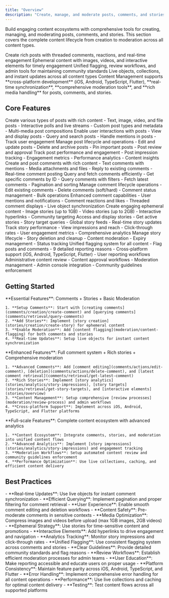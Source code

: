 ```yaml
---
title: "Overview"
description: "Create, manage, and moderate posts, comments, and stories with comprehensive tools for rich content experiences and community engagement"
---
```


Build engaging content ecosystems with comprehensive tools for creating, managing, and moderating posts, comments, and stories. This section covers the complete content lifecycle from creation to moderation across all content types.

<CardGroup cols={4}>
  <Card title="Posts & Comments" icon="pen-to-square">
    Create rich posts with threaded comments, reactions, and real-time engagement
  </Card>
  <Card title="Stories" icon="image">
    Ephemeral content with images, videos, and interactive elements for timely engagement
  </Card>
  <Card title="Content Moderation" icon="shield">
    Unified flagging, review workflows, and admin tools for maintaining community standards
  </Card>
  <Card title="Real-time Features" icon="bolt">
    Live objects, collections, and instant updates across all content types
  </Card>
</CardGroup>

<Info>
Content Management supports **cross-platform development** (iOS, Android, TypeScript, Flutter), **real-time synchronization**, **comprehensive moderation tools**, and **rich media handling** for posts, comments, and stories.
</Info>

## Core Features

<Tabs>
  <Tab title="Posts">
    <CardGroup cols={2}>
      <Card title="Post Creation" icon="plus" href="posts/creation/text-post">
        Create various types of posts with rich content
        - Text, image, video, and file posts
        - Interactive polls and live streams
        - Custom post types and metadata
        - Multi-media post compositions
      </Card>
      <Card title="Post Retrieval" icon="eye" href="posts/retrieval/get-post">
        Enable user interactions with posts
        - View and display posts
        - Query and search posts
        - Handle mentions in posts
        - Track user engagement
      </Card>
      <Card title="Post Actions" icon="gears" href="posts/moderation/edit-post">
        Manage post lifecycle and operations
        - Edit and update posts
        - Delete and archive posts
        - Pin important posts
        - Post review and approval
      </Card>
      <Card title="Post Analytics" icon="chart-line" href="posts/analytics/overview">
        Track post performance and engagement
        - Post impression tracking
        - Engagement metrics
        - Performance analytics
        - Content insights
      </Card>
    </CardGroup>
  </Tab>
  
  <Tab title="Comments">
    <CardGroup cols={2}>
      <Card title="Comment Creation" icon="plus" href="comments/creation/create-comment">
        Create and post comments with rich content
        - Text comments with mentions
        - Media attachments and files
        - Reply to existing comments
        - Real-time comment posting
      </Card>
      <Card title="Comment Retrieval" icon="eye" href="comments/retrieval/query-comments">
        Query and fetch comments efficiently
        - Get specific comments by ID
        - Query comments with filters
        - Fetch latest comments
        - Pagination and sorting
      </Card>
      <Card title="Comment Actions" icon="gears" href="comments/actions/edit-comment">
        Manage comment lifecycle operations
        - Edit existing comments
        - Delete comments (soft/hard)
        - Comment status management
        - Bulk operations
      </Card>
      <Card title="Advanced Features" icon="sparkles" href="comments/overview">
        Enhanced comment capabilities
        - User mentions and notifications
        - Comment reactions and likes
        - Threaded comment displays
        - Live object synchronization
      </Card>
    </CardGroup>
  </Tab>
  
  <Tab title="Stories">
    <CardGroup cols={2}>
      <Card title="Story Creation" icon="camera" href="stories/creation/create-story">
        Create engaging ephemeral content
        - Image stories (up to 1GB)
        - Video stories (up to 2GB)
        - Interactive hyperlinks
        - Community targeting
      </Card>
      <Card title="Story Retrieval" icon="eye" href="stories/retrieval/get-stories">
        Access and display stories
        - Get active stories
        - Story target queries
        - Global story feeds
        - Real-time story updates
      </Card>
      <Card title="Story Analytics" icon="chart-line" href="stories/analytics/story-impressions">
        Track story performance
        - View impressions and reach
        - Click-through rates
        - User engagement metrics
        - Comprehensive analytics
      </Card>
      <Card title="Story Management" icon="gears" href="stories/actions/delete-story">
        Manage story lifecycle
        - Story deletion and cleanup
        - Content moderation
        - Expiry management
        - Status tracking
      </Card>
    </CardGroup>
  </Tab>
  
  <Tab title="Moderation">
    <CardGroup cols={2}>
      <Card title="Content Flagging" icon="flag" href="moderation/content-flagging">
        Unified flagging system for all content
        - Flag posts and comments
        - 9 detailed reporting reasons
        - Cross-platform support (iOS, Android, TypeScript, Flutter)
        - User reporting workflows
      </Card>
      <Card title="Post Review Process" icon="gavel" href="posts/moderation/post-review">
        Administrative content review
        - Content approval workflows
        - Moderation management
        - Admin console integration
        - Community guidelines enforcement
      </Card>
    </CardGroup>
  </Tab>
</Tabs>

## Getting Started

<AccordionGroup>
  <Accordion title="Basic Content App">
    **Essential Features**: Comments + Stories + Basic Moderation
    
    1. **Setup Comments**: Start with [creating comments](comments/creation/create-comment) and [querying comments](comments/retrieval/query-comments)
    2. **Add Stories**: Implement [story creation](stories/creation/create-story) for ephemeral content
    3. **Enable Moderation**: Add [content flagging](moderation/content-flagging) for both comments and stories
    4. **Real-time Updates**: Setup live objects for instant content synchronization
  </Accordion>
  
  <Accordion title="Advanced Content Platform">
    **Enhanced Features**: Full comment system + Rich stories + Comprehensive moderation
    
    1. **Advanced Comments**: Add [comment editing](comments/actions/edit-comment), [deletion](comments/actions/delete-comment), and [latest comment retrieval](comments/retrieval/get-latest-comment)
    2. **Rich Stories**: Implement [story analytics](stories/analytics/story-impressions), [story targets](stories/retrieval/get-story-targets), and [interactive elements](stories/overview)
    3. **Content Management**: Setup comprehensive [review processes](moderation/review-process) and admin workflows
    4. **Cross-platform Support**: Implement across iOS, Android, TypeScript, and Flutter platforms
  </Accordion>
  
  <Accordion title="Enterprise Content System">
    **Full-scale Features**: Complete content ecosystem with advanced analytics
    
    1. **Content Ecosystem**: Integrate comments, stories, and moderation into unified content flows
    2. **Advanced Analytics**: Implement [story impressions](stories/analytics/story-impressions) and engagement tracking
    3. **Moderation Workflows**: Setup automated content review and community guidelines enforcement
    4. **Performance Optimization**: Use live collections, caching, and efficient content delivery
  </Accordion>
</AccordionGroup>

## Best Practices

<AccordionGroup>
  <Accordion title="Comment Management">
    - **Real-time Updates**: Use live objects for instant comment synchronization
    - **Efficient Querying**: Implement pagination and proper filtering for comment retrieval
    - **User Experience**: Enable smooth comment editing and deletion workflows
    - **Content Safety**: Pre-moderate comments in sensitive contexts
  </Accordion>
  
  <Accordion title="Story Content">
    - **Media Optimization**: Compress images and videos before upload (max 1GB images, 2GB videos)
    - **Ephemeral Strategy**: Use stories for time-sensitive content and promotions
    - **Interactive Elements**: Add hyperlinks to drive engagement and navigation
    - **Analytics Tracking**: Monitor story impressions and click-through rates
  </Accordion>
  
  <Accordion title="Content Moderation">
    - **Unified Flagging**: Use consistent flagging system across comments and stories
    - **Clear Guidelines**: Provide detailed community standards and flag reasons
    - **Review Workflows**: Establish efficient moderation processes for admin teams
    - **User Education**: Make reporting accessible and educate users on proper usage
  </Accordion>
  
  <Accordion title="Cross-Platform Development">
    - **Platform Consistency**: Maintain feature parity across iOS, Android, TypeScript, and Flutter
    - **Error Handling**: Implement comprehensive error handling for all content operations
    - **Performance**: Use live collections and caching for optimal content delivery
    - **Testing**: Test content flows across all supported platforms
  </Accordion>
</AccordionGroup>

